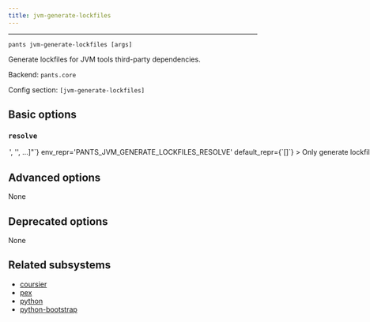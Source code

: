```yaml
---
title: jvm-generate-lockfiles
---
```



---

```
pants jvm-generate-lockfiles [args]
```

Generate lockfiles for JVM tools third-party dependencies.

Backend: <span className="color--primary">`pants.core`</span>

Config section: <span className="color--primary">`[jvm-generate-lockfiles]`</span>

<span className={styles.options}>

## Basic options

### `resolve`

<Option
  cli_repr={`--jvm-generate-lockfiles-resolve="['<str>', '<str>', ...]"`}
  env_repr='PANTS_JVM_GENERATE_LOCKFILES_RESOLVE'
  default_repr={`[]`}
>
Only generate lockfiles for the specified resolve(s).

Resolves are the logical names for tool lockfiles which are the options scope for that tool such as `junit`.

For example, you can run `./pants jvm-generate-lockfiles --resolve=junit to only generate lockfiles for the `junit` tool.

If you specify an invalid resolve name, like &#x27;fake&#x27;, Pants will output all possible values.

If not specified, Pants will generate lockfiles for all resolves.

</Option>

## Advanced options

None

## Deprecated options

None

## Related subsystems

- [coursier](../subsystems/coursier.mdx)
- [pex](../subsystems/pex.mdx)
- [python](../subsystems/python.mdx)
- [python-bootstrap](../subsystems/python-bootstrap.mdx)

</span>
